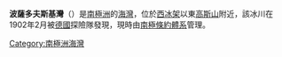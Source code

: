 '''波薩多夫斯基灣'''（{{lang-de|Posadowskybai}}）是[[南極洲|南極洲]]的[[海灣|海灣]]，位於[[西冰架|西冰架]]以東[[高斯山|高斯山]]附近，該冰川在1902年2月被[[德國|德國]]探險隊發現，現時由[[南極條約體系|南極條約體系]]管理。

{{Coord|66|47|S|89|27|E|display=title|type:landmark}}

{{Antarctica-geo-stub}}
[[Category:南極洲海灣|Category:南極洲海灣]]